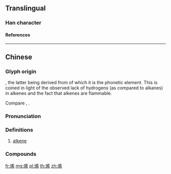 {{character info/new}}
==Translingual==

===Han character===
{{Han char|rn=86|rad=火|as=07|sn=11|four=94827|canj=FKKB|ids=⿰火希}}

====References====
{{Han ref|kx=0671.100|dkj=19037|dj=1080.070|hdz=32205.040|uh=70EF}}

----

==Chinese==
{{zh-forms}}
{{zh-wp|zh|yue}}

===Glyph origin===
{{Han compound|火|t1=fire|希|ls=psc|c1=s|c2=p|no_och2=y}}, the latter being derived from {{zh-l|稀|rare}} of which it is the phonetic element. This is coined in light of the observed lack of hydrogens (as compared to alkanes) in alkenes and the fact that alkenes are flammable.

Compare {{zh-l|烷|[[alkane]]}}, {{zh-l|炔|[[alkyne]]}}.

===Pronunciation===
{{zh-pron
|m=xī
|c=hei1
|h=pfs=
|md=
|mn=
|w=
|mc=
|oc=
|cat=n
}}

===Definitions===
{{zh-hanzi}}

# {{lb|zh|organic compound}} [[alkene]]

===Compounds===
{{zh-der|烯烴|乙烯|丙烯|丁烯|環戊二烯|苯乙烯|三氯乙烯|氯乙烯|聚乙烯|聚苯乙烯|聚丙烯}}

[[fr:烯]]
[[mg:烯]]
[[pl:烯]]
[[th:烯]]
[[zh:烯]]